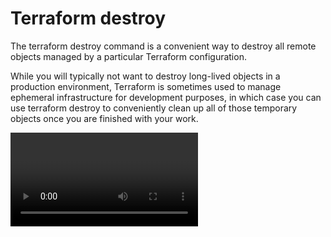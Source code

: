 # Terraform destroy

The terraform destroy command is a convenient way to destroy all remote objects managed by a particular Terraform configuration.

While you will typically not want to destroy long-lived objects in a production environment, Terraform is sometimes used to manage ephemeral infrastructure for development purposes, in which case you can use terraform destroy to conveniently clean up all of those temporary objects once you are finished with your work.

<Video id="QUPUVdwszbo"/>

<Task id="terraform_destroy">
  Clean up the environment by running `terraform destroy`.
</Task>

```
start in blank terminal
show the current state
run terraform destroy
talk about output
type yes to confirm
explain what is happening in the background
talk about output
show that the resources are removed
```